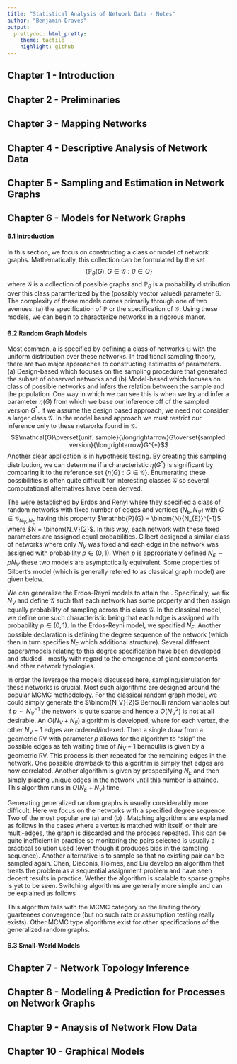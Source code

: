 ```yaml
---
title: "Statistical Analysis of Network Data - Notes"
author: "Benjamin Draves"
output:
  prettydoc::html_pretty:
    theme: tactile
    highlight: github
---
```


## Chapter 1 - Introduction 

## Chapter 2 - Preliminaries 

## Chapter 3 - Mapping Networks 

## Chapter 4 - Descriptive Analysis of Network Data 

## Chapter 5 - Sampling and Estimation in Network Graphs 

## Chapter 6 - Models for Network Graphs 

#### 6.1 Introduction 
In this section, we focus on constructing a class or model of network graphs. Mathematically, this collection can be formulated by the set $$\{\mathbb{P}_{\theta}(G), G\in\mathcal{G}: \theta\in\Theta\}$$ where $\mathcal{G}$ is a collection of possible graphs and $\mathbb{P}_{\theta}$ is a probability distribution over this class paramterized by the (possibly vector valued) parameter $\theta$. The complexity of these models comes primarily through one of two avenues. (a) the specification of $\mathbb{P}$ or the specification of $\mathcal{G}$. Using these models, we can begin to characterize networks in a rigorous manor. 

#### 6.2 Random Graph Models 

Most common, a \textit{random graph model} is specified by defining a class of networks $\mathbb{G}$ with the uniform distribution over these networks. In traditional sampling theory, there are two major approaches to constructing estimates of parameters. (a) Design-based which focuses on the sampling procedure that generated the subset of observed networks and (b) Model-based which focuses on class of possible networks and infers the relation between the sample and the population. One way in which we can see this is when we try and infer a parameter $\eta(G)$ from which we base our inference off of the sampled version $G^{*}$. If we assume the design based approach, we need not consider a larger class $\mathcal{G}$. In the model based approach we must restrict our inference only to these networks found in $\mathcal{G}$. 
$$\mathcal{G}\overset{unif. sample}{\longrightarrow}G\overset{sampled. version}{\longrightarrow}G^{*}$$ Another clear application is in hypothesis testing. By creating this sampling distribution, we can determine if a characteristic $\eta(G^{*})$ is significant by comparing it to the reference set $\{\eta(G):G\in\mathcal{G}\}$. Enumerating these possibilities is often quite difficult for interesting classes $\mathcal{G}$ so several computational alternatives have been derived.

The \textit{classical random graph models} were established by Erdos and Renyi where they specified a class of random networks with fixed number of edges and vertices $(N_E, N_V)$ with $G\in\mathcal{G}_{N_{V},N_{E}}$ having this property $\mathbb{P}(G) = \binom{N}{N_{E}}^{-1}$ where $N = \binom{N_V}{2}$. In this way, each network with these fixed parameters are assigned equal probabilities. Gilbert designed a similar class of networks where only $N_V$ was fixed and each edge in the network was assigned with probability $p\in(0,1)$. When $p$ is appropriately defined $N_E \sim pN_V$ these two models are asymptotically equivalent. Some properties of Gilbert's model (which is generally refered to as \textit{the} classical graph model) are given below. 
\begin{itemize}
\item If $p = c/N_V$ and $c>1$ then whp, their will be a single connected component with $O(N_V)$ vertices (called the \textit{giant component}) and the other smaller components will only have $O(\log N_V)$. If $c<1$ then whp all components will have the smaller $O(\log N_V)$ size. 
\item In the $c>1$ case, the density of the graph will be $p\sim N_V^{-1}$ so $G$ is expected to be sparse for large $N_V$. 
\item Under the sample $p = c/N_V$ model, for large $N_V$ the degree distribution $f_d(\cdot)\sim\text{Pois}(c)$. 
\item Under this model, clustering is not expected 
\item These networks contain the \textit{small world property}: whp, the diameter varies like $O(\log N_V)$ when $N_V\to\infty$ 
\end{itemize}

We can generalize the Erdos-Reyni models to attain the \textit{generalized random graph models}. Specifically, we fix $N_V$ and define $\mathcal{G}$ such that each network has some property and then assign equally probability of sampling across this class $\mathcal{G}$. In the classical model, we define one such characteristic being that each edge is assigned with probability $p\in(0,1)$. In the Erdos-Reyni model, we specified $N_E$. Another possible declaration is defining the degree sequence of the network (which then in turn specifies $N_E$ which additional structure). Several different papers/models relating to this degree specification have been developed and studied - mostly with regard to the emergence of giant components and other network typologies.

In order the leverage the models discussed here, sampling/simulation for these networks is crucial. Most such algorithms are designed around the popular MCMC methodology. For the classical random graph model, we could simply generate the $\binom{N_V}{2}$ Bernoulli random variables but if $p\sim N_V^{-1}$ the network is quite sparse and hence a $O(N_V^2)$ is not at all desirable. An $O(N_V + N_E)$ algorithm is developed, where for each vertex, the other $N_V-1$ edges are ordered/indexed. Then a single draw from a geometric RV with parameter $p$ allows for the algorithm to "skip" the possible edges as teh waiting time of $N_V-1$ bernoullis is given by a geometric RV. This process is then repeated for the remaining edges in the network. One possible drawback to this algorithm is simply that edges are now correlated. Another algorithm is given by prespecifying $N_E$ and then simply placing unique edges in the network until this number is attained. This algorithm runs in $O(N_E+N_V)$ time. 

Generating generalized random graphs is usually considerablly more difficult. Here we focus on the networks with a specified degree sequence. Two of the most popular are (a) \textit{matching algorithms} and (b) \textit{switching algorithms}. Matching algorithms are explained as follows 
\begin{enumerate}
\item Specify an ordered degree sequence $\{d_{(1)},\ldots, d_{(N_V)}\}$ 
\item For each vertex $i = 1,2,\ldots, N_V$, create a list containing a total of $d_{(i)}$ copies of the vertex $i$. 
\item Sample pairs from this list with equal probability
\item Remove the sampled pair for the list 
\item Iterate until the list is empty
\end{enumerate}
In the cases where a vertex is matched with itself, or their are multi-edges, the graph is discarded and the process repeated. This can be quite inefficient in practice so monitoring the pairs selected is usually a practical solution used (even though it produces bias in the sampling sequence). Another alternative is to sample so that no existing pair can be sampled again. Chen, Diaconis, Holmes, and Liu develop an algorithm that treats the problem as a sequential assignment problem and have seen decent results in practice. Wether the algorithm is scalable to sparse graphs is yet to be seen. Switching algorithms are generally more simple and can be explained as follows 
\begin{enumerate}
\item Starting from an initial degree sequence $\{d_{(1)}, \ldots, d_{(N_V)}\}$ construct an initial graph $G^{(1)}$
\item Randomly select two edge $e_1 = \{u_1, v_1\}$ and $e_2 = \{u_2, v_2\}$ 
\item Swith the edge to attain $e_1^{*} = \{u_1, v_2\}$ and $e_2^{*} = \{u_2, v_1\}$
\item Remove $e_1, e_2$ and replace with $e_1^{*}$ and $e_2^{*}$ (assuming neither exist) to attain $G^{(2)}$
\item Iterate sifficiently long to attain sample 
\end{enumerate}
This algorithm falls with the MCMC category so the limiting theory guartenees convergence (but no such rate or assumption testing really exists). Other MCMC type algorithms exist for other specifications of the generalized random graphs.  

#### 6.3 Small-World Models


## Chapter 7 - Network Topology Inference 

## Chapter 8 - Modeling & Prediction for Processes on Network Graphs 

## Chapter 9 - Anaysis of Network Flow Data

## Chapter 10 - Graphical Models 



